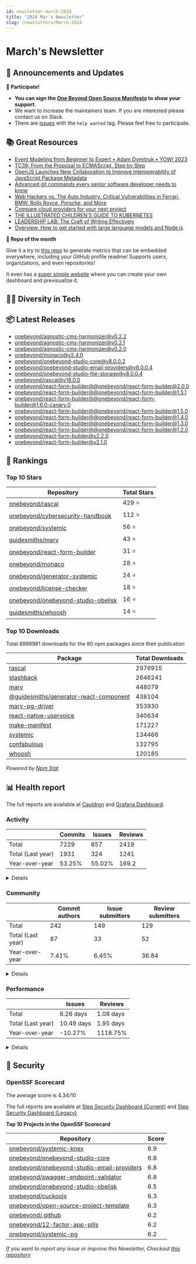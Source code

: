 ```yaml
---
id: newsletter-march-2024
title: "2024 Mar's Newsletter"
slug: /newsletters/March-2024
---
```


# March's Newsletter

## 📢 Announcements and Updates

**🙌 Participate!**
- **You can sign the [One Beyond Open Source Manifesto](/open-source-manifesto) to show your support**.
- We want to increase the maintainers team. If you are interested please contact us on Slack.
- There are [issues](https://github.com/search?q=user%3Aonebeyond+user%3Aguidesmiths+label%3A%22help+wanted%22+state%3Aopen&type=Issues&ref=advsearch&l=&l=) with the `help wanted` tag. Please feel free to participate.

## 📚 Great Resources

- [Event Modeling from Beginner to Expert • Adam Dymitruk • YOW! 2023](https://www.youtube.com/watch?v=Pin_B-AbdXE)
- [TC39: From the Proposal to ECMAScript, Step by Step](https://www.youtube.com/watch?v=h5pUuz2qqVQ)
- [OpenJS Launches New Collaboration to Improve Interoperability of JavaScript Package Metadata](https://socket.dev/blog/openjs-improve-interoperability-of-javascript-package-metadata)
- [Advanced git commands every senior software developer needs to know](https://optimizedbyotto.com/post/advanced-git-commands/)
- [Web Hackers vs. The Auto Industry: Critical Vulnerabilities in Ferrari, BMW, Rolls Royce, Porsche, and More](https://samcurry.net/web-hackers-vs-the-auto-industry/)
- [Compare cloud providers for your next project](https://getdeploying.com/)
- [THE ILLUSTRATED CHILDREN’S GUIDE TO KUBERNETES](https://www.cncf.io/phippy/the-childrens-illustrated-guide-to-kubernetes/)
- [LEADERSHIP LAB: The Craft of Writing Effectively](https://www.youtube.com/watch?v=vtIzMaLkCaM)
- [Overview: How to get started with large language models and Node.js](https://developers.redhat.com/learn/openshift/how-get-started-large-language-models-and-nodejs)

**👀 Repo of the month**

Give it a try to [this repo](https://github.com/lowlighter/metrics) to generate metrics that can be embedded everywhere, including your GitHub profile readme! Supports users, organizations, and even repositories!

It even has a [super simple website](https://metrics.lecoq.io/) where you can create your own dashboard and previsualize it.

## 🧑‍💻 Diversity in Tech

<!--- @TODO: Manual addition --->

## 📦 Latest Releases

- [onebeyond/agnostic-cms-harmonizer@v0.2.2](https://github.com/onebeyond/agnostic-cms-harmonizer/releases/tag/v0.2.2)
- [onebeyond/agnostic-cms-harmonizer@v0.2.1](https://github.com/onebeyond/agnostic-cms-harmonizer/releases/tag/v0.2.1)
- [onebeyond/agnostic-cms-harmonizer@v0.2.0](https://github.com/onebeyond/agnostic-cms-harmonizer/releases/tag/v0.2.0)
- [onebeyond/monaco@v2.4.0](https://github.com/onebeyond/monaco/releases/tag/v2.4.0)
- [onebeyond/onebeyond-studio-core@v8.0.0.2](https://github.com/onebeyond/onebeyond-studio-core/releases/tag/v8.0.0.2)
- [onebeyond/onebeyond-studio-email-providers@v8.0.0.4](https://github.com/onebeyond/onebeyond-studio-email-providers/releases/tag/v8.0.0.4)
- [onebeyond/onebeyond-studio-file-storage@v8.0.0.4](https://github.com/onebeyond/onebeyond-studio-file-storage/releases/tag/v8.0.0.4)
- [onebeyond/rascal@v18.0.0](https://github.com/onebeyond/rascal/releases/tag/v18.0.0)
- [onebeyond/react-form-builder@@onebeyond/react-form-builder@2.0.0](https://github.com/onebeyond/react-form-builder/releases/tag/%40onebeyond/react-form-builder%402.0.0)
- [onebeyond/react-form-builder@@onebeyond/react-form-builder@1.5.1](https://github.com/onebeyond/react-form-builder/releases/tag/%40onebeyond/react-form-builder%401.5.1)
- [onebeyond/react-form-builder@@onebeyond/react-form-builder@1.6.0-canary.0](https://github.com/onebeyond/react-form-builder/releases/tag/%40onebeyond/react-form-builder%401.6.0-canary.0)
- [onebeyond/react-form-builder@@onebeyond/react-form-builder@1.5.0](https://github.com/onebeyond/react-form-builder/releases/tag/%40onebeyond/react-form-builder%401.5.0)
- [onebeyond/react-form-builder@@onebeyond/react-form-builder@1.4.0](https://github.com/onebeyond/react-form-builder/releases/tag/%40onebeyond/react-form-builder%401.4.0)
- [onebeyond/react-form-builder@@onebeyond/react-form-builder@1.3.0](https://github.com/onebeyond/react-form-builder/releases/tag/%40onebeyond/react-form-builder%401.3.0)
- [onebeyond/react-form-builder@@onebeyond/react-form-builder@1.2.0](https://github.com/onebeyond/react-form-builder/releases/tag/%40onebeyond/react-form-builder%401.2.0)
- [onebeyond/react-form-builder@v2.2.0](https://github.com/onebeyond/react-form-builder/releases/tag/v2.2.0)
- [onebeyond/react-form-builder@v2.1.0](https://github.com/onebeyond/react-form-builder/releases/tag/v2.1.0)

## 🥇 Rankings

### Top 10 Stars

| Repository | Total Stars | 
| -- | -- |
| [onebeyond/rascal](https://github.com/onebeyond/rascal) | 429 ⭐️ |
| [onebeyond/cybersecurity-handbook](https://github.com/onebeyond/cybersecurity-handbook) | 112 ⭐️ |
| [onebeyond/systemic](https://github.com/onebeyond/systemic) | 56 ⭐️ |
| [guidesmiths/marv](https://github.com/guidesmiths/marv) | 43 ⭐️ |
| [onebeyond/react-form-builder](https://github.com/onebeyond/react-form-builder) | 31 ⭐️ |
| [onebeyond/monaco](https://github.com/onebeyond/monaco) | 28 ⭐️ |
| [onebeyond/generator-systemic](https://github.com/onebeyond/generator-systemic) | 24 ⭐️ |
| [onebeyond/license-checker](https://github.com/onebeyond/license-checker) | 18 ⭐️ |
| [onebeyond/onebeyond-studio-obelisk](https://github.com/onebeyond/onebeyond-studio-obelisk) | 16 ⭐️ |
| [guidesmiths/whoosh](https://github.com/guidesmiths/whoosh) | 14 ⭐️ |


### Top 10 Downloads

Total 8999981 downloads for the 80 npm packages since their publication

| Package | Total Downloads | 
| -- | -- |
| [rascal](https://www.npmjs.com/package/rascal) | 2976915 |
| [stashback](https://www.npmjs.com/package/stashback) | 2646241 |
| [marv](https://www.npmjs.com/package/marv) | 448079 |
| [@guidesmiths/generator-react-component](https://www.npmjs.com/package/@guidesmiths/generator-react-component) | 438104 |
| [marv-pg-driver](https://www.npmjs.com/package/marv-pg-driver) | 353930 |
| [react-native-uservoice](https://www.npmjs.com/package/react-native-uservoice) | 340634 |
| [make-manifest](https://www.npmjs.com/package/make-manifest) | 171227 |
| [systemic](https://www.npmjs.com/package/systemic) | 134466 |
| [confabulous](https://www.npmjs.com/package/confabulous) | 132795 |
| [whoosh](https://www.npmjs.com/package/whoosh) | 120185 |

_Powered by [Npm Stat](https://github.com/pvorb/npm-stat.com)_


## 📊 Health report

The full reports are available at [Cauldron](https://cauldron.io/project/7192) and [Grafana Dashboard](https://cauldron.io/project/7192/public-kibana).

### Activity

| | Commits | Issues |  Reviews | 
| -- | -- | -- | -- |
| Total | 7229 | 857 | 2419 |
| Total (Last year)	| 1931 | 324 | 1241 |
| Year-over-year | 53.25% | 55.02% | 169.2 |

<details>
    <summary>Details</summary>

- Commits: 289
- Lines/commit: 871.36
- Lines/commit/file: 1.10
- Issues created: 55
- Issues closed: 39
- Issues open: 276
- Pull requests created: 188
- Pull requests closed: 173
- Pull requests open: 215

</details>


### Community

| | Commit authors | Issue submitters |  Review submitters | 
| -- | -- | -- | -- |
| Total | 242 | 149 | 129 |
| Total (Last year)	| 87 | 33 | 52 |
| Year-over-year | 7.41% | 6.45% | 36.84 |

<details>
    <summary>Details</summary>

**Active People**
- Git Authors: 23
- Issue Authors: 8
- PRs Submitters: 19

**Onboarding**
- Git Authors: 3
- Issue Authors: 3
- PRs Submitters: 4

</details>


### Performance


| | Issues | Reviews | 
| -- | -- | -- |
| Total | 8.26 days | 1.08 days |
| Total (Last year)	| 10.49 days | 1.95 days |
| Year-over-year | -10.27% | 1118.75% |


<details>
    <summary>Details</summary>

**Issues**
- Time Open (average): 487.19 days
- Time Open (median): 354.02 days
- Open Issues: 278

**Reviews**
- Time Open (average): 525.85 days
- Time Open (median): 446.59 days
- Open Reviews: 215

</details>


## 🔐 Security

### OpenSSF Scorecard

The average score is 4.34/10

The full reports are available at [Step Security Dashboard (Current)](https://app.stepsecurity.io/github/app/onebeyond/onebeyond/repositories) and [Step Security Dashboard (Legacy)](https://app.stepsecurity.io/github/app/onebeyond/guidesmiths/repositories).


**Top 10 Projects in the OpenSSF Scorecard**


| Repository | Score |
| -- | -- |
| [onebeyond/systemic-knex](https://github.com/onebeyond/systemic-knex) | 6.9 |
| [onebeyond/onebeyond-studio-core](https://github.com/onebeyond/onebeyond-studio-core) | 6.8 |
| [onebeyond/onebeyond-studio-email-providers](https://github.com/onebeyond/onebeyond-studio-email-providers) | 6.8 |
| [onebeyond/swagger-endpoint-validator](https://github.com/onebeyond/swagger-endpoint-validator) | 6.8 |
| [onebeyond/onebeyond-studio-obelisk](https://github.com/onebeyond/onebeyond-studio-obelisk) | 6.5 |
| [onebeyond/cuckoojs](https://github.com/onebeyond/cuckoojs) | 6.3 |
| [onebeyond/open-source-project-template](https://github.com/onebeyond/open-source-project-template) | 6.3 |
| [onebeyond/.github](https://github.com/onebeyond/.github) | 6.2 |
| [onebeyond/12-factor-app-pills](https://github.com/onebeyond/12-factor-app-pills) | 6.2 |
| [onebeyond/systemic-pg](https://github.com/onebeyond/systemic-pg) | 6.2 |

_If you want to report any issue or improve this Newsletter, Checkout [this repository](https://github.com/onebeyond/newsletter-generator)_